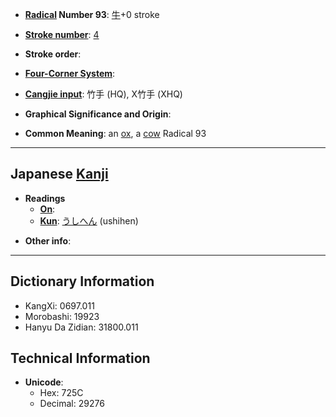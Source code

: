 * '''[[Wiktionary:Chinese radical index| Radical]] Number 93''': [[Wiktionary:Chinese radical index 牛|牛]]+0 stroke

* '''[[Wiktionary:Chinese total strokes index|Stroke number]]''': [[Wiktionary:Chinese total strokes index 4|4]]

* '''Stroke order''': 

* '''[[Wiktionary:Chinese four corner index|Four-Corner System]]''': 

* '''[[Wiktionary:Chinese Cangjie index|Cangjie input]]''': 竹手 (HQ), X竹手 (XHQ)

* '''Graphical Significance and Origin''': 

* '''Common Meaning''': an [[ox]], a [[cow]] Radical 93

----

== Japanese [[Kanji]] ==

* '''Readings'''
** '''[[On]]''': 
** '''[[Kun]]''': [[うしへん]] (ushihen)

* '''Other info''':  

----

== Dictionary Information ==

* KangXi: 0697.011
* Morobashi: 19923
* Hanyu Da Zidian: 31800.011

== Technical Information ==

* '''Unicode''':
** Hex: 725C
** Decimal: 29276